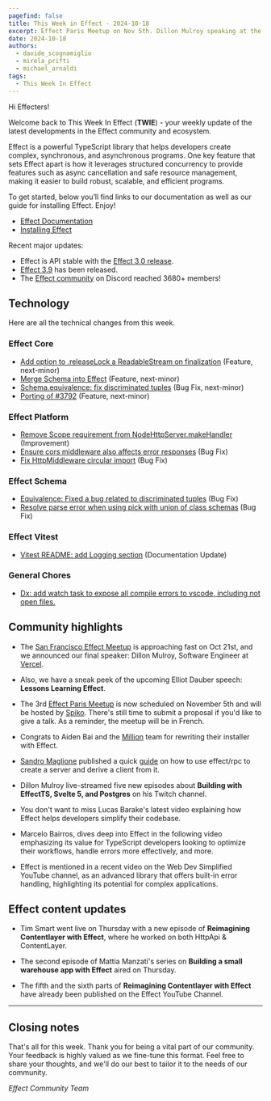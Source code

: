 ```yaml
---
pagefind: false
title: This Week in Effect - 2024-10-18
excerpt: Effect Paris Meetup on Nov 5th. Dillon Mulroy speaking at the San Francisco Effect Meetup on Oct 21st. Technical updates in Effect.
date: 2024-10-18
authors:
  - davide_scognamiglio
  - mirela_prifti
  - michael_arnaldi
tags:
  - This Week In Effect
---
```



Hi Effecters!

Welcome back to This Week In Effect (**TWIE**) - your weekly update of the latest developments in the Effect community and ecosystem.

Effect is a powerful TypeScript library that helps developers create complex, synchronous, and asynchronous programs. One key feature that sets Effect apart is how it leverages structured concurrency to provide features such as async cancellation and safe resource management, making it easier to build robust, scalable, and efficient programs.

To get started, below you’ll find links to our documentation as well as our guide for installing Effect. Enjoy!

- [Effect Documentation](/docs/getting-started/introduction/)
- [Installing Effect](/docs/getting-started/installation/)

Recent major updates:

- Effect is API stable with the [Effect 3.0 release](https://effect.website/blog/effect-3.0).
- [Effect 3.9](https://effect.website/blog/effect-3.9) has been released.
- The [Effect community](https://discord.gg/effect-ts) on Discord reached 3680+ members!

## Technology

Here are all the technical changes from this week.

### Effect Core

- [Add option to .releaseLock a ReadableStream on finalization](https://github.com/Effect-TS/effect/pull/3771) (Feature, next-minor)
- [Merge Schema into Effect](https://github.com/Effect-TS/effect/pull/3772) (Feature, next-minor)
- [Schema.equivalence: fix discriminated tuples](https://github.com/Effect-TS/effect/pull/3789) (Bug Fix, next-minor)
- [Porting of #3792](https://github.com/Effect-TS/effect/pull/3793) (Feature, next-minor)

### Effect Platform

- [Remove Scope requirement from NodeHttpServer.makeHandler](https://github.com/Effect-TS/effect/pull/3779) (Improvement)
- [Ensure cors middleware also affects error responses](https://github.com/Effect-TS/effect/pull/3780) (Bug Fix)
- [Fix HttpMiddleware circular import](https://github.com/Effect-TS/effect/pull/3784) (Bug Fix)

### Effect Schema

- [Equivalence: Fixed a bug related to discriminated tuples](https://github.com/Effect-TS/effect/pull/3790) (Bug Fix)
- [Resolve parse error when using pick with union of class schemas](https://github.com/Effect-TS/effect/pull/3792) (Bug Fix)

### Effect Vitest

- [Vitest README: add Logging section](https://github.com/Effect-TS/effect/pull/3795) (Documentation Update)

### General Chores

- [Dx: add watch task to expose all compile errors to vscode, including not open files.](https://github.com/Effect-TS/effect/pull/3722)

## Community highlights

- The [San Francisco Effect Meetup](https://lu.ma/gmk2jzd2) is approaching fast on Oct 21st, and we announced our final speaker: Dillon Mulroy, Software Engineer at [Vercel](https://vercel.com).

  <Tweet id="1845862419840872808" />

- Also, we have a sneak peek of the upcoming Elliot Dauber speech: **Lessons Learning Effect**.

  <Tweet id="1846584639181504788" />

- The 3rd [Effect Paris Meetup](https://www.meetup.com/fr-FR/effect-paris/events/304021172/?eventorigin=group_upcoming_events) is now scheduled on November 5th and will be hosted by [Spiko](https://www.spiko.xyz/). There's still time to submit a proposal if you'd like to give a talk. As a reminder, the meetup will be in French.

  <Tweet id="1846142515583262767" />

- Congrats to Aiden Bai and the [Million](https://million.dev/) team for rewriting their installer with Effect.

  <Tweet id="1845943360194073037" />

- [Sandro Maglione](https://x.com/SandroMaglione) published a quick [guide](https://www.typeonce.dev/snippet/effect-rpc-http-client-complete-example) on how to use effect/rpc to create a server and derive a client from it.

  <Tweet id="1846860321685696715" />

- Dillon Mulroy live-streamed five new episodes about **Building with EffectTS, Svelte 5, and Postgres** on his Twitch channel.

  <TwitchPlayerNonInteractive video="2273151744" />

- You don't want to miss Lucas Barake's latest video explaining how Effect helps developers simplify their codebase.

  <YouTube
    id="https://www.youtube.com/embed/X_Qgm7AawUc?si=p_GPapueTc8MQ49z"
    title="How Effect Simplifies Your Code - TypeScript"
  />

- Marcelo Bairros, dives deep into Effect in the following video emphasizing its value for TypeScript developers looking to optimize their workflows, handle errors more effectively, and more.

  <YouTube
    id="https://www.youtube.com/embed/zLxUxPCq-TQ?si=R8bsonfGZ570ORUJ"
    title="Exploring TypeScript’s Effect Library | Online Tech Talk"
  />

- Effect is mentioned in a recent video on the Web Dev Simplified YouTube channel, as an advanced library that offers built-in error handling, highlighting its potential for complex applications.

  <YouTube
    id="https://www.youtube.com/embed/AdmGHwvgaVs?si=lRu677MhEe4nViz1"
    title="I'm Ditching Try/Catch for Good!"
  />

## Effect content updates

- Tim Smart went live on Thursday with a new episode of **Reimagining Contentlayer with Effect**, where he worked on both HttpApi & ContentLayer.

  <Tweet id="1847006201667846186" />

- The second episode of Mattia Manzati's series on **Building a small warehouse app with Effect** aired on Thursday.

  <Tweet id="1846939685974610282" />

- The fifth and the sixth parts of **Reimagining Contentlayer with Effect** have already been published on the Effect YouTube Channel.

  <YouTube
    id="https://www.youtube.com/embed/5maIh13qhCo?si=wMvPuqhc0WnODa2_"
    title="Reimagining Contentlayer with Effect (Part 5)"
  />

---

<YouTube
  id="https://www.youtube.com/embed/FsK7sJJLJgY?si=KI4GN6Rkc1FqaCV4"
  title="Reimagining Contentlayer with Effect (Part 6)"
/>

## Closing notes

That's all for this week. Thank you for being a vital part of our community. Your feedback is highly valued as we fine-tune this format. Feel free to share your thoughts, and we'll do our best to tailor it to the needs of our community.

_Effect Community Team_
